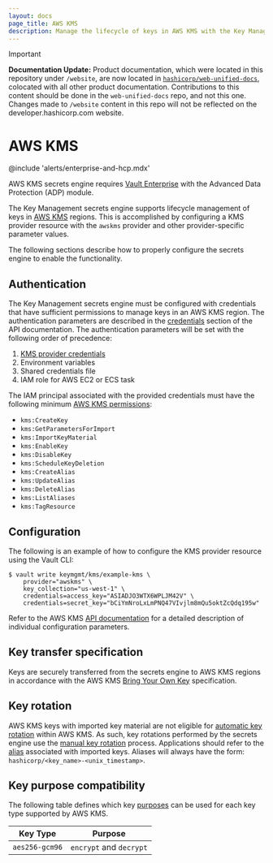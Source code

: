 ```yaml
---
layout: docs
page_title: AWS KMS
description: Manage the lifecycle of keys in AWS KMS with the Key Management secrets engine plugin.
---
```


> [!IMPORTANT]  
> **Documentation Update:** Product documentation, which were located in this repository under `/website`, are now located in [`hashicorp/web-unified-docs`](https://github.com/hashicorp/web-unified-docs), colocated with all other product documentation. Contributions to this content should be done in the `web-unified-docs` repo, and not this one. Changes made to `/website` content in this repo will not be reflected on the developer.hashicorp.com website.

# AWS KMS

@include 'alerts/enterprise-and-hcp.mdx'

AWS KMS secrets engine requires [Vault Enterprise](https://www.hashicorp.com/products/vault/pricing)
with the Advanced Data Protection (ADP) module.

The Key Management secrets engine supports lifecycle management of keys in [AWS KMS](https://aws.amazon.com/kms/)
regions. This is accomplished by configuring a KMS provider resource with the `awskms` provider and
other provider-specific parameter values.

The following sections describe how to properly configure the secrets engine to enable
the functionality.

## Authentication

The Key Management secrets engine must be configured with credentials that have sufficient
permissions to manage keys in an AWS KMS region. The authentication parameters are described
in the [credentials](/vault/api-docs/secret/key-management/awskms#credentials) section of the API
documentation. The authentication parameters will be set with the following order of
precedence:

1. [KMS provider credentials](/vault/api-docs/secret/key-management/awskms#credentials)
2. Environment variables
3. Shared credentials file
4. IAM role for AWS EC2 or ECS task

The IAM principal associated with the provided credentials must have the following minimum
[AWS KMS permissions](https://docs.aws.amazon.com/kms/latest/developerguide/kms-api-permissions-reference.html):

- `kms:CreateKey`
- `kms:GetParametersForImport`
- `kms:ImportKeyMaterial`
- `kms:EnableKey`
- `kms:DisableKey`
- `kms:ScheduleKeyDeletion`
- `kms:CreateAlias`
- `kms:UpdateAlias`
- `kms:DeleteAlias`
- `kms:ListAliases`
- `kms:TagResource`

## Configuration

The following is an example of how to configure the KMS provider resource using the Vault CLI:

```text
$ vault write keymgmt/kms/example-kms \
    provider="awskms" \
    key_collection="us-west-1" \
    credentials=access_key="ASIADJO3WTX6WPLJM42V" \
    credentials=secret_key="bCiYmNroLxLmPNQ47VIvjlm8mQu5oktZcQdq195w"
```

Refer to the AWS KMS [API documentation](/vault/api-docs/secret/key-management/awskms)
for a detailed description of individual configuration parameters.

## Key transfer specification

Keys are securely transferred from the secrets engine to AWS KMS regions in accordance
with the AWS KMS [Bring Your Own Key](https://docs.aws.amazon.com/kms/latest/developerguide/importing-keys.html)
specification.

## Key rotation

AWS KMS keys with imported key material are not eligible for
[automatic key rotation](https://docs.aws.amazon.com/kms/latest/developerguide/rotate-keys.html)
within AWS KMS. As such, key rotations performed by the secrets engine use the
[manual key rotation](https://docs.aws.amazon.com/kms/latest/developerguide/rotate-keys.html#rotate-keys-manually)
process. Applications should refer to the [alias](https://docs.aws.amazon.com/kms/latest/developerguide/kms-alias.html)
associated with imported keys. Aliases will always have the form: `hashicorp/<key_name>-<unix_timestamp>`.

## Key purpose compatibility

The following table defines which key [purposes](/vault/api-docs/secret/key-management#purpose) can be used
for each key type supported by AWS KMS.

| Key Type       | Purpose                 |
| -------------- | ----------------------- |
| `aes256-gcm96` | `encrypt` and `decrypt` |
